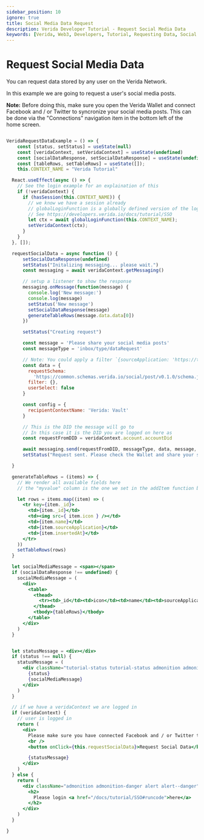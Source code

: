 ```yaml
---
sidebar_position: 10
ignore: true
title: Social Media Data Request
description: Verida Developer Tutorial - Request Social Media Data
keywords: [Verida, Web3, Developers, Tutorial, Requesting Data, Social Media]
---
```


# Request Social Media Data

You can request data stored by any user on the Verida Network.

In this example we are going to request a user's social media posts.

**Note:** Before doing this, make sure you open the Verida Wallet and connect Facebook and / or Twitter to syncronize your social media posts. This can be done via the "Connections" navigation item in the bottom left of the home screen.

```jsx live

VeridaRequestDataExample = () => {
    const [status, setStatus] = useState(null)
    const [veridaContext, setVeridaContext] = useState(undefined)
    const [socialDataResponse, setSocialDataResponse] = useState(undefined)
    const [tableRows, setTableRows] = useState([]);
    this.CONTEXT_NAME = "Verida Tutorial"

  React.useEffect(async () => {
    // See the login example for an explaination of this
    if (!veridaContext) {
      if (hasSession(this.CONTEXT_NAME)) {
        // we know we have a session already
        // globalLoginFunction is a globally defined version of the login function
        // See https://developers.verida.io/docs/tutorial/SSO
        let ctx = await globalLoginFunction(this.CONTEXT_NAME);
        setVeridaContext(ctx);
      }
    }
  }, []);

  requestSocialData = async function () {
      setSocialDataResponse(undefined)
      setStatus("Initalizing messaging... please wait.")
      const messaging = await veridaContext.getMessaging()

      // setup a listener to show the response
      messaging.onMessage(function(message) {
        console.log('New message:')
        console.log(message)
        setStatus('New message')
        setSocialDataResponse(message)
        generateTableRows(message.data.data[0])
      })

      setStatus("Creating request")

      const message = 'Please share your social media posts'
      const messageType = 'inbox/type/dataRequest'

      // Note: You could apply a filter `{sourceApplication: 'https://twitter.com/'}` to only include twitter results
      const data = {
        requestSchema:
          'https://common.schemas.verida.io/social/post/v0.1.0/schema.json',
        filter: {},
        userSelect: false
      }

      const config = {
        recipientContextName: 'Verida: Vault'
      }

      // This is the DID the message will go to
      // In this case it is the DID you are logged on here as
      const requestFromDID = veridaContext.account.accountDid

      await messaging.send(requestFromDID, messageType, data, message, config)
      setStatus("Request sent. Please check the Wallet and share your social data")

  }

  generateTableRows = (items) => {
    // We render all available fields here
    // the "myvalue" column is the one we set in the addItem function below

    let rows = items.map((item) => (
      <tr key={item._id}>
        <td>{item._id}</td>
        <td><img src={ item.icon } /></td>
        <td>{item.name}</td>
        <td>{item.sourceApplication}</td>
        <td>{item.insertedAt}</td>
      </tr>
    ))
    setTableRows(rows)
  }

  let socialMediaMessage = <span></span>
  if (socialDataResponse !== undefined) {
    socialMediaMessage = (
      <div>
        <table>
          <thead>
            <tr><td>_id</td><td>icon</td><td>name</td><td>sourceApplication</td><td>insertedAt</td></tr>
          </thead>
          <tbody>{tableRows}</tbody>
        </table>
      </div>
    )
  }


  let statusMessage = <div></div>
  if (status !== null) {
    statusMessage = (
      <div className="tutorial-status tutorial-status admonition admonition-info alert alert--info">
        {status}
        {socialMediaMessage}
      </div>
    )
  }

  // if we have a veridaContext we are logged in
  if (veridaContext) {
    // user is logged in
    return (
      <div>
        Please make sure you have connected Facebook and / or Twitter to your Verida Wallet.
        <br />
        <button onClick={this.requestSocialData}>Request Social Data</button>

        {statusMessage}
      </div>
    )
  } else {
    return (
      <div className="admonition admonition-danger alert alert--danger">
        <h2>
          Please login <a href="/docs/tutorial/SSO#runcode">here</a>
        </h2>
      </div>
    )
  }

}

```


<!-- this is a target so we can link to the end of the code block -->

<a name="runcode">&nbsp;</a>
